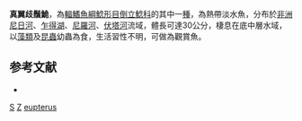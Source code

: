 {{Speciesbox 
| taxon = Synodontis eupterus
| authority = [[Boulenger|Boulenger]], 1901
| image = Synodontis Eupterus 3.JPG
| status = LC
| status_system = IUCN3.1
| synonyms = *''Synodontis euptera'', Boulenger, 1901 
*''Synodontis macrepipterus'', Pellegrin, 1922
}}

'''真翼歧鬚鮠'''，為[[輻鰭魚綱|輻鰭魚綱]][[鯰形目|鯰形目]][[倒立鯰科|倒立鯰科]]的其中一[[種|種]]，為熱帶淡水魚，分布於[[非洲|非洲]][[尼日河|尼日河]]、[[乍得湖|乍得湖]]、[[尼羅河|尼羅河]]、[[伏塔河|伏塔河]]流域，體長可達30公分，棲息在底中層水域，以[[藻類|藻類]]及[[昆蟲|昆蟲]]幼蟲為食，生活習性不明，可做為觀賞魚。

==参考文献==
*{{FishBase_species|genus=Synodontis|species=eupterus|year=2015|month=5}}

{{Taxonbar}}

[[Category:1901年描述的鱼类|S]]
[[Category:觀賞魚|Z]]
[[Category:歧鬚鮠屬|eupterus]]